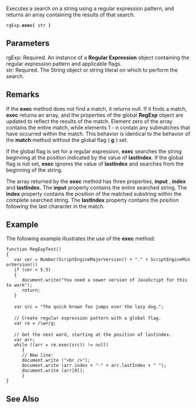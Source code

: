 Executes a search on a string using a regular expression pattern, and returns an array containing the results of that search.

 rgExp.'''exec(''' str ''')''' 
==Parameters==
; rgExp: Required. An instance of a '''Regular Expression''' object containing the regular expression pattern and applicable flags.
; str: Required. The String object or string literal on which to perform the search.

==Remarks==
If the '''exec''' method does not find a match, it returns null. If it finds a match, '''exec''' returns an array, and the properties of the global '''RegExp''' object are updated to reflect the results of the match. Element zero of the array contains the entire match, while elements 1 - n contain any submatches that have occurred within the match. This behavior is identical to the behavior of the '''match''' method without the global flag ( '''g''' ) set.

If the global flag is set for a regular expression, '''exec''' searches the string beginning at the position indicated by the value of '''lastIndex'''. If the global flag is not set, '''exec''' ignores the value of '''lastIndex''' and searches from the beginning of the string.

The array returned by the '''exec''' method has three properties, '''input''' , '''index''' and '''lastIndex.''' The '''input''' property contains the entire searched string. The '''index''' property contains the position of the matched substring within the complete searched string. The '''lastIndex''' property contains the position following the last character in the match.


==Example==
The following example illustrates the use of the '''exec''' method:

 function RegExpTest()
 {
    var ver = Number(ScriptEngineMajorVersion() + "." + ScriptEngineMinorVersion())
    if (ver &lt; 5.5)
    {
       document.write("You need a newer version of JavaScript for this to work");
       return;
    }
 
    var src = "The quick brown fox jumps over the lazy dog.";
 
    // Create regular expression pattern with a global flag.
    var re = /\w+/g;
 
    // Get the next word, starting at the position of lastindex.
    var arr;
    while ((arr = re.exec(src)) != null)
       {
       // New line:
       document.write ("&lt;br /&gt;");  
       document.write (arr.index + "-" + arr.lastIndex + " ");
       document.write (arr[0]);
       }
 }

==See Also==

              

              

              

              

              

              
